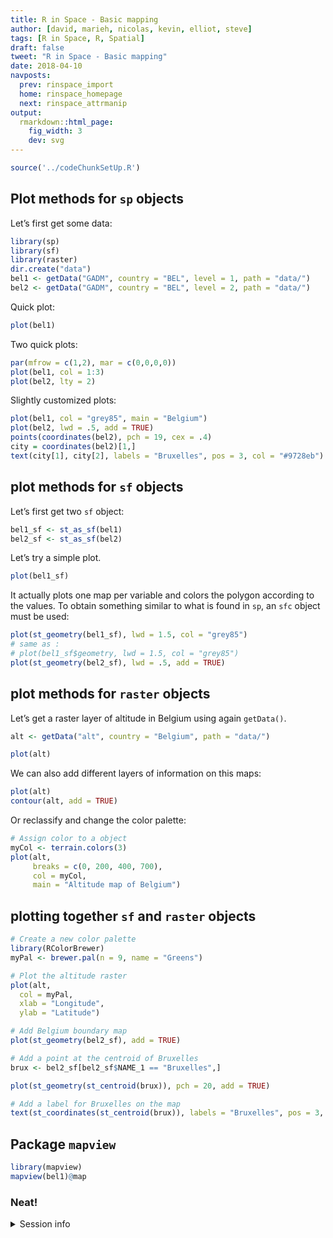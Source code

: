 ```yaml
---
title: R in Space - Basic mapping
author: [david, marieh, nicolas, kevin, elliot, steve]
tags: [R in Space, R, Spatial]
draft: false
tweet: "R in Space - Basic mapping"
date: 2018-04-10
navposts:
  prev: rinspace_import
  home: rinspace_homepage
  next: rinspace_attrmanip
output:
  rmarkdown::html_page:
    fig_width: 3
    dev: svg
---
```



```r
source('../codeChunkSetUp.R')
```


## Plot methods for `sp` objects

Let's first get some data:

```r
library(sp)
library(sf)
library(raster)
dir.create("data")
bel1 <- getData("GADM", country = "BEL", level = 1, path = "data/")
bel2 <- getData("GADM", country = "BEL", level = 2, path = "data/")
```

Quick plot:

```r
plot(bel1)
```

Two quick plots:

```r
par(mfrow = c(1,2), mar = c(0,0,0,0))
plot(bel1, col = 1:3)
plot(bel2, lty = 2)
```

Slightly customized plots:

```r
plot(bel1, col = "grey85", main = "Belgium")
plot(bel2, lwd = .5, add = TRUE)
points(coordinates(bel2), pch = 19, cex = .4)
city = coordinates(bel2)[1,]
text(city[1], city[2], labels = "Bruxelles", pos = 3, col = "#9728eb")
```




## plot methods for `sf` objects

Let's first get two `sf` object:

```r
bel1_sf <- st_as_sf(bel1)
bel2_sf <- st_as_sf(bel2)
```

Let's try a simple plot.

```r
plot(bel1_sf)
```

It actually plots one map per variable and colors the polygon according
to the values. To obtain something similar to what is found in `sp`,
an `sfc` object must be used:


```r
plot(st_geometry(bel1_sf), lwd = 1.5, col = "grey85")
# same as :
# plot(bel1_sf$geometry, lwd = 1.5, col = "grey85")
plot(st_geometry(bel2_sf), lwd = .5, add = TRUE)
```


## plot methods for `raster` objects

Let's get a raster layer of altitude in Belgium using again `getData()`.

```r
alt <- getData("alt", country = "Belgium", path = "data/")
```

```r
plot(alt)
```


We can also add different layers of information on this maps:



```r
plot(alt)
contour(alt, add = TRUE)
```

Or reclassify and change the color palette:


```r
# Assign color to a object
myCol <- terrain.colors(3)
plot(alt,
     breaks = c(0, 200, 400, 700),
     col = myCol,
     main = "Altitude map of Belgium")
```

## plotting together `sf` and `raster` objects

```r
# Create a new color palette
library(RColorBrewer)
myPal <- brewer.pal(n = 9, name = "Greens")

# Plot the altitude raster
plot(alt,
  col = myPal,
  xlab = "Longitude",
  ylab = "Latitude")

# Add Belgium boundary map
plot(st_geometry(bel2_sf), add = TRUE)

# Add a point at the centroid of Bruxelles
brux <- bel2_sf[bel2_sf$NAME_1 == "Bruxelles",]

plot(st_geometry(st_centroid(brux)), pch = 20, add = TRUE)

# Add a label for Bruxelles on the map
text(st_coordinates(st_centroid(brux)), labels = "Bruxelles", pos = 3, col = "#9728eb")
```


## Package `mapview`

```r
library(mapview)
mapview(bel1)@map
```


### Neat!


<details>
<summary> Session info <i class="fa fa-cogs" aria-hidden="true"></i> </summary>
```r
sessionInfo()
```
</details>

